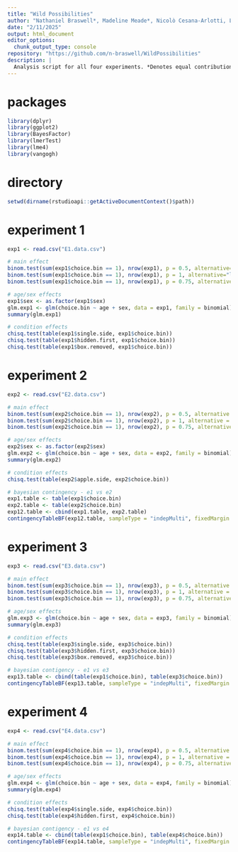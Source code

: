 ```yaml
---
title: "Wild Possibilities"
author: "Nathaniel Braswell*, Madeline Meade*, Nicolò Cesana-Arlotti, Laurie Santos"
date: "2/11/2025"
output: html_document
editor_options: 
  chunk_output_type: console
repository: "https://github.com/n-braswell/WildPossibilities"
description: |
  Analysis script for all four experiments. *Denotes equal contribution. Direct questions to            nathaniel.braswell@yale.edu
---
```


# packages
```r
library(dplyr)
library(ggplot2)
library(BayesFactor)
library(lmerTest)
library(lme4)
library(vangogh)
```

# directory
```r
setwd(dirname(rstudioapi::getActiveDocumentContext()$path))
```

# experiment 1
```r
exp1 <- read.csv("E1.data.csv")

# main effect
binom.test(sum(exp1$choice.bin == 1), nrow(exp1), p = 0.5, alternative="greater")
binom.test(sum(exp1$choice.bin == 1), nrow(exp1), p = 1, alternative="less")
binom.test(sum(exp1$choice.bin == 1), nrow(exp1), p = 0.75, alternative="greater")

# age/sex effects
exp1$sex <- as.factor(exp1$sex)
glm.exp1 <- glm(choice.bin ~ age + sex, data = exp1, family = binomial)
summary(glm.exp1)

# condition effects
chisq.test(table(exp1$single.side, exp1$choice.bin))
chisq.test(table(exp1$hidden.first, exp1$choice.bin))
chisq.test(table(exp1$box.removed, exp1$choice.bin))
```

# experiment 2
```r
exp2 <- read.csv("E2.data.csv")

# main effect
binom.test(sum(exp2$choice.bin == 1), nrow(exp2), p = 0.5, alternative = "greater")
binom.test(sum(exp2$choice.bin == 1), nrow(exp2), p = 1, alternative = "less")
binom.test(sum(exp2$choice.bin == 1), nrow(exp2), p = 0.75, alternative = "greater")

# age/sex effects
exp2$sex <- as.factor(exp2$sex)
glm.exp2 <- glm(choice.bin ~ age + sex, data = exp2, family = binomial)
summary(glm.exp2)

# condition effects
chisq.test(table(exp2$apple.side, exp2$choice.bin))

# bayesian contingency - e1 vs e2
exp1.table <- table(exp1$choice.bin)
exp2.table <- table(exp2$choice.bin)
exp12.table <- cbind(exp1.table, exp2.table)
contingencyTableBF(exp12.table, sampleType = "indepMulti", fixedMargin = "rows")
```

# experiment 3
```r
exp3 <- read.csv("E3.data.csv")

# main effect
binom.test(sum(exp3$choice.bin == 1), nrow(exp3), p = 0.5, alternative = "greater")
binom.test(sum(exp3$choice.bin == 1), nrow(exp3), p = 1, alternative = "less")
binom.test(sum(exp3$choice.bin == 1), nrow(exp3), p = 0.75, alternative = "greater")

# age/sex effects
glm.exp3 <- glm(choice.bin ~ age + sex, data = exp3, family = binomial)
summary(glm.exp3)

# condition effects
chisq.test(table(exp3$single.side, exp3$choice.bin))
chisq.test(table(exp3$hidden.first, exp3$choice.bin))
chisq.test(table(exp3$box.removed, exp3$choice.bin))

# bayesian contigency - e1 vs e3
exp13.table <- cbind(table(exp1$choice.bin), table(exp3$choice.bin))
contingencyTableBF(exp13.table, sampleType = "indepMulti", fixedMargin = "rows")
```

# experiment 4
```r
exp4 <- read.csv("E4.data.csv")

# main effect
binom.test(sum(exp4$choice.bin == 1), nrow(exp4), p = 0.5, alternative = "greater")
binom.test(sum(exp4$choice.bin == 1), nrow(exp4), p = 1, alternative = "less")
binom.test(sum(exp4$choice.bin == 1), nrow(exp4), p = 0.75, alternative = "greater")

# age/sex effects
glm.exp4 <- glm(choice.bin ~ age + sex, data = exp4, family = binomial)
summary(glm.exp4)

# condition effects
chisq.test(table(exp4$single.side, exp4$choice.bin))
chisq.test(table(exp4$hidden.first, exp4$choice.bin))

# bayesian contigency - e1 vs e4
exp14.table <- cbind(table(exp1$choice.bin), table(exp4$choice.bin))
contingencyTableBF(exp14.table, sampleType = "indepMulti", fixedMargin = "rows")
```
